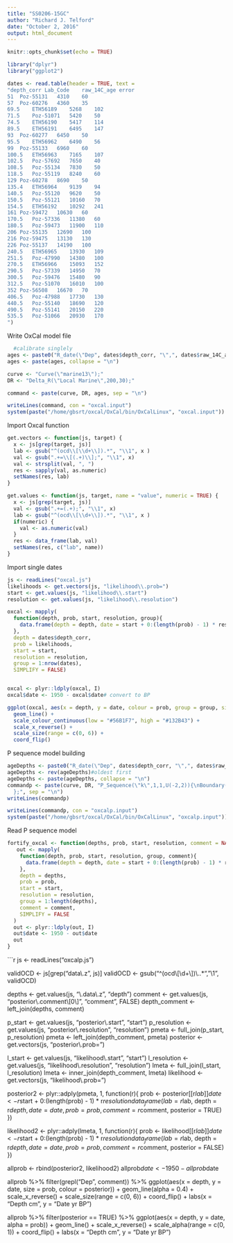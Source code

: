 ```yaml
---
title: "SS0206-15GC"
author: "Richard J. Telford"
date: "October 2, 2016"
output: html_document
---
```


```r
knitr::opts_chunk$set(echo = TRUE)

library("dplyr")
library("ggplot2")
```

```r
dates <- read.table(header = TRUE, text = 
"depth_corr	Lab_Code	raw_14C_age	error
51	Poz-55131	4310	60
57	Poz-60276	4360	35
69.5	ETH56189	5268	102
71.5	Poz-51071	5420	50
74.5	ETH56190	5417	114
89.5	ETH56191	6495	147
93	Poz-60277	6450	50
95.5	ETH56962	6490	56
99	Poz-55133	6960	60
100.5	ETH56963	7165	107
102.5	Poz-57692	7650	40
108.5	Poz-55134	7830	50
118.5	Poz-55119	8240	60
129	Poz-60278	8690	50
135.4	ETH56964	9139	94
140.5	Poz-55120	9620	50
150.5	Poz-55121	10160	70
154.5	ETH56192	10292	241
161	Poz-59472	10630	60
170.5	Poz-57336	11380	60
180.5	Poz-59473	11900	110
206	Poz-55135	12690	100
216	Poz-59475	13130	130
226	Poz-55137	14190	100
240.5	ETH56965	13930	109
251.5	Poz-47990	14380	100
270.5	ETH56966	15093	152
290.5	Poz-57339	14950	70
300.5	Poz-59476	15480	90
312.5	Poz-51070	16010	100
352	Poz-56508	16670	70
406.5	Poz-47988	17730	130
440.5	Poz-55140	18690	120
490.5	Poz-55141	20150	220
535.5	Poz-51066	20930	170
")
```

Write OxCal model file
```r
  #calibrate singlely
ages <- paste0("R_date(\"Dep", dates$depth_corr, "\",", dates$raw_14C_age, ",", dates$error, ");")
ages <- paste(ages, collapse = "\n")

curve <- "Curve(\"marine13\");"
DR <- "Delta_R(\"Local Marine\",200,30);"

command <- paste(curve, DR, ages, sep = "\n")

writeLines(command, con = "oxcal.input")
system(paste("/home/gbsrt/oxcal/OxCal/bin/OxCalLinux", "oxcal.input"))
```

Import Oxcal function

```r
get.vectors <- function(js, target) {
  x <- js[grep(target, js)]
  lab <- gsub("^(ocd\\[\\d+\\]).*", "\\1", x )
  val <- gsub(".+=\\[(.+)\\];", "\\1", x)
  val <- strsplit(val, ", ")
  res <- sapply(val, as.numeric)
  setNames(res, lab)
}

get.values <- function(js, target, name = "value", numeric = TRUE) {
  x <- js[grep(target, js)]
  val <- gsub(".+=(.+);", "\\1", x)
  lab <- gsub("^(ocd\\[\\d+\\]).*", "\\1", x )
  if(numeric) {
    val <- as.numeric(val)
  } 
  res <- data_frame(lab, val)
  setNames(res, c("lab", name))
}
```

Import single dates
```r
js <- readLines("oxcal.js")
likelihoods <- get.vectors(js, "likelihood\\.prob=")
start <- get.values(js, "likelihood\\.start")
resolution <- get.values(js, "likelihood\\.resolution")

oxcal <- mapply(
  function(depth, prob, start, resolution, group){
    data.frame(depth = depth, date = start + 0:(length(prob) - 1) * resolution, prob = prob, group = group)
  }, 
  depth = dates$depth_corr, 
  prob = likelihoods,
  start = start,
  resolution = resolution,
  group = 1:nrow(dates),
  SIMPLIFY = FALSE)


oxcal <- plyr::ldply(oxcal, I)
oxcal$date <- 1950 - oxcal$date# convert to BP

ggplot(oxcal, aes(x = depth, y = date, colour = prob, group = group, size = prob)) + 
  geom_line() + 
  scale_colour_continuous(low = "#56B1F7", high = "#132B43") + 
  scale_x_reverse() +
  scale_size(range = c(0, 6)) +
  coord_flip()


```

P sequence model building

```r
ageDepths <- paste0("R_date(\"Dep", dates$depth_corr, "\",", dates$raw_14C_age, ",", dates$error, "){z=", dates$depth_corr, "};")
ageDepths <- rev(ageDepths)#oldest first
ageDepths <- paste(ageDepths, collapse = "\n")
commandp <- paste(curve, DR, "P_Sequence(\"k\",1,1,U(-2,2)){\nBoundary(\"Bottom\");", ageDepths,    "Boundary(\"Top\");
  };", sep = "\n")
writeLines(commandp)

writeLines(commandp, con = "oxcalp.input")
system(paste("/home/gbsrt/oxcal/OxCal/bin/OxCalLinux", "oxcalp.input"))

```

Read P sequence model

```r
fortify_oxcal <- function(depths, prob, start, resolution, comment = NA){
   out <- mapply(
    function(depth, prob, start, resolution, group, comment){
      data.frame(depth = depth, date = start + 0:(length(prob) - 1) * resolution, prob = prob, group = group, comment = comment)
    }, 
    depth = depths, 
    prob = prob,
    start = start,
    resolution = resolution,
    group = 1:length(depths),
    comment = comment,
    SIMPLIFY = FALSE
  )
  out <- plyr::ldply(out, I) 
  out$date <- 1950 - out$date
  out
}


```

```r
js <- readLines("oxcalp.js")

validOCD <- js[grep("data\\.z", js)]
validOCD <- gsub("^(ocd\\[\\d+\\])\\..*","\\1", validOCD)

depths <- get.values(js, "\\.data\\.z", "depth")
comment <- get.values(js, "posterior\\.comment\\[0\\]", "comment", FALSE)
depth_comment <- left_join(depths, comment)


p_start <- get.values(js, "posterior\\.start", "start")
p_resolution <- get.values(js, "posterior\\.resolution", "resolution")
pmeta <- full_join(p_start, p_resolution)
pmeta <- left_join(depth_comment, pmeta)
posterior <- get.vectors(js, "posterior\\.prob=")

l_start <- get.values(js, "likelihood\\.start", "start")
l_resolution <- get.values(js, "likelihood\\.resolution", "resolution")
lmeta <- full_join(l_start, l_resolution)
lmeta <- inner_join(depth_comment, lmeta)
likelihood <- get.vectors(js, "likelihood\\.prob=")

posterior2 <- plyr::adply(pmeta, 1, function(r){
  prob <- posterior[[r$lab]]
  date <- r$start + 0:(length(prob) - 1) * r$resolution
  data_frame(lab = r$lab, depth = r$depth, date = date, prob = prob, comment  = r$comment, posterior = TRUE)
})

likelihood2 <- plyr::adply(lmeta, 1, function(r){
  prob <- likelihood[[r$lab]]
  date <- r$start + 0:(length(prob) - 1) * r$resolution
  data_frame(lab = r$lab, depth = r$depth, date = date, prob = prob, comment  = r$comment, posterior = FALSE)
})

allprob <- rbind(posterior2, likelihood2)
allprob$date <- 1950 - allprob$date


allprob %>% filter(grepl("Dep", comment)) %>% 
  ggplot(aes(x = depth, y = date, size = prob, colour = posterior)) + 
           geom_line(alpha = 0.4) + 
           scale_x_reverse() +
           scale_size(range = c(0, 6)) +
           coord_flip() +
           labs(x = "Depth cm", y = "Date yr BP")

allprob %>% filter(posterior == TRUE) %>% 
  ggplot(aes(x = depth, y = date, alpha = prob)) + 
           geom_line() + 
           scale_x_reverse() +
           scale_alpha(range = c(0, 1)) +
           coord_flip() +
           labs(x = "Depth cm", y = "Date yr BP")



